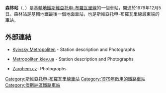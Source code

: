 {{Infobox station 
| name          = 森林<br />{{lang|uk|Лiсова}}
| type          = {{METROKIEV type}}
| style         = Sviatoshynsko-Brovarska
| image         = Лісова.jpg
| image_size    = 
| image_caption = 
| address       = [[傑斯納區|傑斯納區]]
| borough       = [[基輔|基輔]]
| country       = [[烏克蘭|烏克蘭]]
| coordinates   = {{coord|50|27|52|N|30|38|42|E|type:landmark_region:UA|display=title,inline}}
| line          = {{KIEVMETRO-line1}}
| other         = 
| structure     = 地面
| platform      = 1個[[島式月台|島式月台]]
| depth         = 
| levels        = 1層
| tracks        = 2條
| parking       = 
| bicycle       = 
| baggage_check = 
| opened        = 1979年12月5日
| closed        = 
| rebuilt       = 
| electrified   = 是
| ADA           = 
| code          = 127
| owned         = [[基輔地鐵|基輔地鐵]]
| zone          = 
| smartcardname = 
| smartcardstatus = 
| former        = 少先隊
| passengers    = 
| pass_year     = 
| pass_percent  = 
| pass_system   = 
| mpassengers   = 
| services      = 
| map_locator   = 
}}

'''森林站'''（{{lang-uk|Лісова|Lisova}}, {{IPA audio link|LL-Q8798 (ukr)-Tohaomg-Лісова.wav}}）是[[基輔地鐵|基輔地鐵]][[斯維亞托申-布羅瓦里線|斯維亞托申-布羅瓦里線]]的一個車站，開通於1979年12月5日。森林站是基輔地鐵最後一個地面車站，也是斯維亞托申-布羅瓦里線最東端的車站。
==外部連結==
*{{uk icon}} [https://web.archive.org/web/20061219123003/http://www.metro.kiev.ua/Ukr/LesnayaUkr.html Kyivsky Metropoliten] - Station description and Photographs
*{{ru icon}} [https://web.archive.org/web/20160303194434/http://www.metropoliten.kiev.ua/station.php?lang=0&station_id=18 Metropoliten.kiev.ua] - Station description and Photographs
*{{cs icon}} [https://web.archive.org/web/20160501010049/http://metro.zarohem.cz/kyjev/01-svjatosinobravarska/18-lisova/index.html Zarohem.cz]- Photographs

{{commons category|Lisova Metro Station}}
{{斯維亞托申-布羅瓦里線}}
[[Category:斯維亞托申-布羅瓦里線車站|Category:斯維亞托申-布羅瓦里線車站]]
[[Category:1979年啟用的鐵路車站|Category:1979年啟用的鐵路車站]]
[[Category:傑斯納區鐵路車站|Category:傑斯納區鐵路車站]]